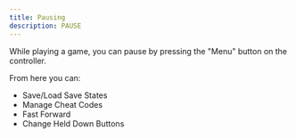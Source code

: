 ```yaml
---
title: Pausing
description: PAUSE
---
```


While playing a game, you can pause by pressing the "Menu" button on the controller.

From here you can:

- Save/Load Save States
- Manage Cheat Codes
- Fast Forward
- Change Held Down Buttons
